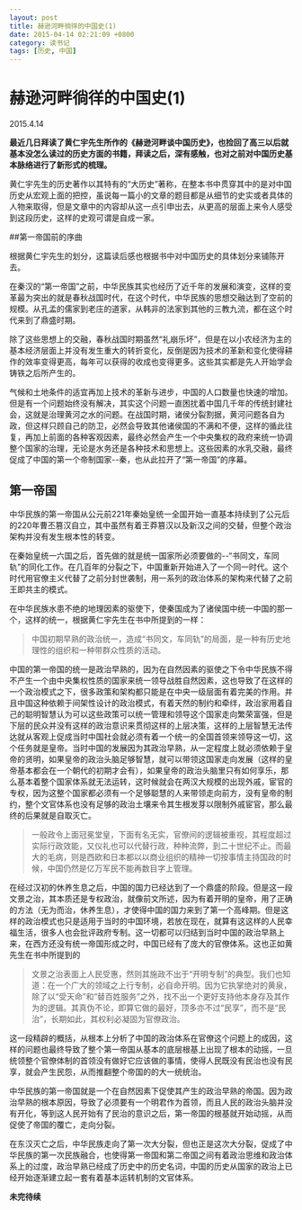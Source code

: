 ```yaml
---
layout: post
title: 赫逊河畔徜徉的中国史(1)
date: 2015-04-14 02:21:09 +0800
category: 读书记
tags: [历史, 中国]
---
```


# 赫逊河畔徜徉的中国史(1)

2015.4.14

**最近几日拜读了黄仁宇先生所作的《赫逊河畔谈中国历史》，也捡回了高三以后就基本没怎么读过的历史方面的书籍，拜读之后，深有感触，也对之前对中国历史基本脉络进行了新形式的梳理。**

黄仁宇先生的历史著作以其特有的“大历史”著称，在整本书中贯穿其中的是对中国历史从宏观上面的把控，虽说每一篇小的文章的题目都是从细节的史实或者具体的人物来取得，但是文章中的内容却从这一点引申出去，从更高的层面上来令人感受到这段历史，这样的史观可谓是自成一家。

##第一帝国前的序曲

根据黄仁宇先生的划分，这篇读后感也根据书中对中国历史的具体划分来铺陈开去。

在秦汉的“第一帝国”之前，中华民族其实也经历了近千年的发展和演变，这样的变革最为突出的就是春秋战国时代，在这个时代，中华民族的思想交融达到了空前的规模。从孔孟的儒家到老庄的道家，从韩非的法家到其他的三教九流，都在这个时代来到了鼎盛时期。

除了这些思想上的交融，春秋战国时期虽然“礼崩乐坏”，但是在以小农经济为主的基本经济层面上并没有发生重大的转折变化，反倒是因为技术的革新和变化使得耕作的效率变得更高，每年可以获得的收成也变得更多。这些其实都是先人开始学会铸铁之后所产生的。

气候和土地条件的适宜再加上技术的革新与进步，中国的人口数量也快速的增加。但是有一个问题始终没有解决，其实这个问题一直困扰着中国几千年的传统封建社会，这就是治理黄河之水的问题。在战国时期，诸侯分裂割据，黄河问题各自为政，但这样只顾自己的防卫，必然会导致其他诸侯国的不满和不便，这样的循此往复，再加上前面的各种客观因素，最终必然会产生一个中央集权的政府来统一协调整个国家的治理，无论是水务还是各种技术和思想上。这些因素的水乳交融，最终促成了中国的第一个帝制国家--秦，也从此拉开了“第一帝国”的序幕。

## 第一帝国

中华民族的第一帝国从公元前221年秦始皇统一全国开始一直基本持续到了公元后的220年曹丕篡汉自立，其中虽然有着王莽篡汉以及新汉之间的交替，但整个政治架构并没有发生根本性的转变。

在秦始皇统一六国之后，首先做的就是统一国家所必须要做的--“书同文，车同轨”的同化工作。在几百年的分裂之下，中国重新开始进入了一个同一时代。这个时代用官僚主义代替了之前分封世袭制，用一系列的政治体系的架构来代替了之前王即共主的模式。

在中华民族水患不绝的地理因素的驱使下，使秦国成为了诸侯国中统一中国的那一个，这样的统一，根据黄仁宇先生在书中所提到的一样：
>中国初期早熟的政治统一，造成“书同文，车同轨”的局面，是一种有历史地理性的组织和一种带群众性质的活动。

中国的第一帝国的统一是政治早熟的，因为在自然因素的驱使之下令中华民族不得不产生一个由中央集权性质的国家来统一领导战胜自然因素，这也导致了在这样的一个政治模式之下，很多政策和架构都只能是在中央一级层面有着完美的作用。并且中国这种依赖于间架性设计的政治模式，有着天然的制约和牵绊，政治家用着自己的聪明智慧认为可以这些政策可以统一管理和领导这个国家走向繁荣富强，但是下层的民众并没有这样的政治意识来贯彻这样的上层决策，这样的上层智慧无法传达就从客观上促成当时中国社会就必须有着一个统一的全国首领来领导这一切，这个任务就是皇帝。当时中国的发展因为其政治早熟，从一定程度上就必须依赖于皇帝的贤明，如果皇帝的政治头脑足够智慧，就可以带领这国家走向发展（这样的皇帝基本都会在一个朝代的初期才会有），如果皇帝的政治头脑里只有如何享乐，那么基本着整个国家体系就无法运转，这时候就会在两汉大规模的出现外戚，宦官的专权，因为这整个国家都必须有一个足够聪慧的人来带领走向前方，没有皇帝的制约，整个文官体系也没有足够的政治土壤来令其生根发芽以限制外戚宦官，那么最终的后果就是自取灭亡。

> 一般政令上面冠冕堂皇，下面有名无实，官僚间的逻辑被重视，其程度超过实际行政效能，又仪礼也可以代替行政，种种流弊，到二十世纪不止。而最大的毛病，则是西欧和日本都以以商业组织的精神一切按事情主持国政的时候，中国仍然是亿万军民不能再数目字上管理。  

在经过汉初的休养生息之后，中国的国力已经达到了一个鼎盛的阶段。但是这一段文景之治，其本质还是专权政治，就像前文所述，因为有着开明的皇帝，用了正确的方法（无为而治，休养生息），才使得中国的国力来到了第一个高峰期。但是这样的政治模式也只是适用于当时的中国环境，若放在现在，就算有这这样的人民幸福生活，很多人也会批评政府专制。这一切都可以归结到当时中国的政治早熟上来，在西方还没有统一帝国形成之时，中国已经有了庞大的官僚体系。这也正如黄先生在书中所提到的

>文景之治表面上人民受惠，然则其施政不出于“开明专制”的典型。我们也知道：在一个广大的领域之上行专制，必自命开明。因为它执掌绝对的黄泉，除了以“受天命”和“替百姓服务”之外，找不出一个更好支持他本身存及其作为的逻辑。其真伪不论，即算它做的最好，顶多亦不过“民享”，而不是“民治”，长期如此，其权利必凝固为官僚政治。

这一段精辟的概括，从根本上分析了中国的政治体系在官僚这个问题上的成因，这样的问题也最终导致了整个第一帝国从基本的底层根基上出现了根本的动摇，一旦统领整个官僚体制的首领没有做好它应该做的事情，使得人民既没有民治也没有民享，就会产生民怨，从而推翻整个帝国的的大一统统治。

中华民族的第一帝国就是一个在自然因素下促使其产生的政治早熟的帝国。因为政治早熟的根本原因，导致了必须要有一个明君作为首领，而且人民的政治头脑并没有开化，等到这人民开始有了民治的意识之后，第一帝国的根基就开始动摇，从而促使了帝国的覆亡，走向分裂。

在东汉灭亡之后，中华民族走向了第一次大分裂，但也正是这次大分裂，促成了中华民族的第一次民族融合，也使得第一帝国和第二帝国之间有着政治思维和政治体系上的过度，政治早熟已经成了历史中的历史名词，中国的历史从国家的政治上已经开始逐渐建立起一套有着基本运转机制的文官体系。



 **未完待续**
